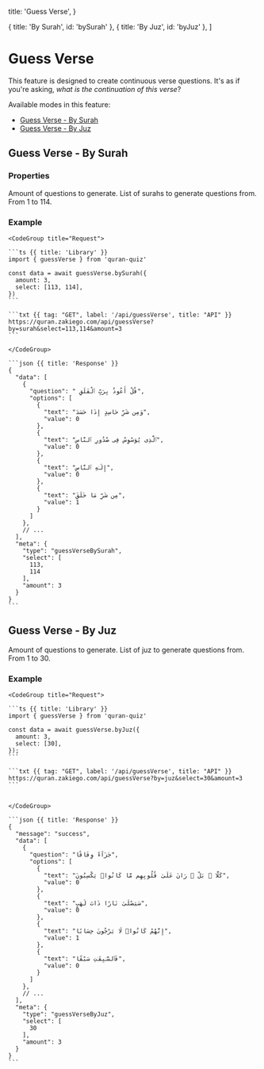   title: 'Guess Verse',
}

  { title: 'By Surah', id: 'bySurah' },
  { title: 'By Juz', id: 'byJuz' },
]

# Guess Verse

This feature is designed to create continuous verse questions. It's as if you're asking, _what is the continuation of this verse_?

Available modes in this feature:

- [Guess Verse - By Surah](#guess-verse-by-surah)
- [Guess Verse - By Juz](#guess-verse-by-juz)

## Guess Verse - By Surah

### Properties

<Properties>
  <Property name="amount" type="number">
    Amount of questions to generate.
  </Property>
  <Property name="select" type="array of number">
    List of surahs to generate questions from. From 1 to 114.
  </Property>
</Properties>

### Example

<Col>
    
    <CodeGroup title="Request">

    ```ts {{ title: 'Library' }}
    import { guessVerse } from 'quran-quiz'

    const data = await guessVerse.bySurah({
      amount: 3,
      select: [113, 114],
    })
    ```

    ```txt {{ tag: "GET", label: '/api/guessVerse', title: "API" }}
    https://quran.zakiego.com/api/guessVerse?by=surah&select=113,114&amount=3
    ```

    </CodeGroup>

    ```json {{ title: 'Response' }}
    {
      "data": [
        {
          "question": " قُلْ أَعُوذُ بِرَبِّ ٱلْفَلَقِ",
          "options": [
            {
              "text": "وَمِن شَرِّ حَاسِدٍ إِذَا حَسَدَ",
              "value": 0
            },
            {
              "text": "ٱلَّذِى يُوَسْوِسُ فِى صُدُورِ ٱلنَّاسِ",
              "value": 0
            },
            {
              "text": "إِلَـٰهِ ٱلنَّاسِ",
              "value": 0
            },
            {
              "text": "مِن شَرِّ مَا خَلَقَ",
              "value": 1
            }
          ]
        },
        // ...
      ],
      "meta": {
        "type": "guessVerseBySurah",
        "select": [
          113,
          114
        ],
        "amount": 3
      }
    }
    ```

</Col>

## Guess Verse - By Juz

<Properties>
  <Property name="amount" type="number">
    Amount of questions to generate.
  </Property>
  <Property name="select" type="array of number">
    List of juz to generate questions from. From 1 to 30.
  </Property>
</Properties>

### Example

<Col>

    <CodeGroup title="Request">

    ```ts {{ title: 'Library' }}
    import { guessVerse } from 'quran-quiz'

    const data = await guessVerse.byJuz({
      amount: 3,
      select: [30],
    });
    ```

    ```txt {{ tag: "GET", label: '/api/guessVerse', title: "API" }}
    https://quran.zakiego.com/api/guessVerse?by=juz&select=30&amount=3
    ```


    </CodeGroup>

    ```json {{ title: 'Response' }}
    {
      "message": "success",
      "data": [
        {
          "question": "جَزَآءً وِفَاقًا",
          "options": [
            {
              "text": "كَلَّا ۖ بَلْ ۜ رَانَ عَلَىٰ قُلُوبِهِم مَّا كَانُوا۟ يَكْسِبُونَ",
              "value": 0
            },
            {
              "text": "سَيَصْلَىٰ نَارًا ذَاتَ لَهَبٍ",
              "value": 0
            },
            {
              "text": "إِنَّهُمْ كَانُوا۟ لَا يَرْجُونَ حِسَابًا",
              "value": 1
            },
            {
              "text": "فَٱلسَّـٰبِقَـٰتِ سَبْقًا",
              "value": 0
            }
          ]
        },
        // ...
      ],
      "meta": {
        "type": "guessVerseByJuz",
        "select": [
          30
        ],
        "amount": 3
      }
    }
    ```

</Col>
